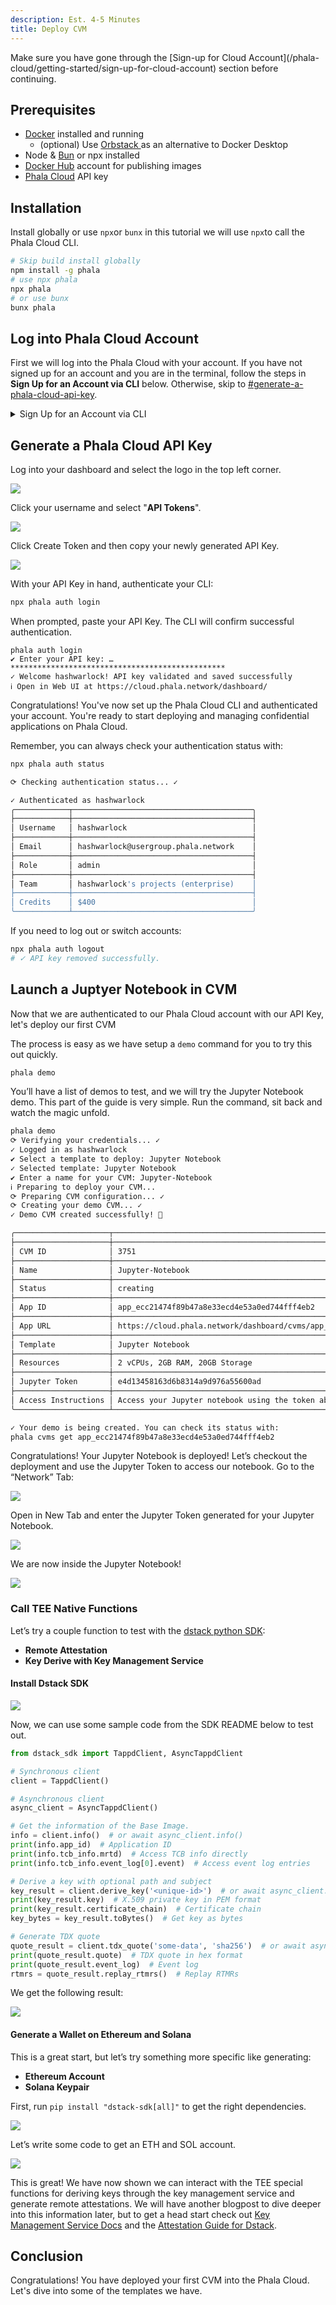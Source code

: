 ```yaml
---
description: Est. 4-5 Minutes
title: Deploy CVM
---
```



<Note type="warning">
Make sure you have gone through the [Sign-up for Cloud Account](/phala-cloud/getting-started/sign-up-for-cloud-account) section before continuing.
</Note>

## Prerequisites

* [Docker](https://docker.com) installed and running
  * (optional) Use [Orbstack ](https://orbstack.dev)as an alternative to Docker Desktop
* Node & [Bun](https://bun.sh) or npx installed
* [Docker Hub](https://hub.docker.com/) account for publishing images
* [Phala Cloud](https://cloud.phala.network/register?invite=PHALAWIKI) API key

## Installation

Install globally or use `npx`or `bunx` in this tutorial we will use `npx`to call the Phala Cloud CLI.

```bash
# Skip build install globally 
npm install -g phala
# use npx phala
npx phala
# or use bunx
bunx phala
```

## Log into Phala Cloud Account

First we will log into the Phala Cloud with your account. If you have not signed up for an account and you are in the terminal, follow the steps in **Sign Up for an Account via CLI** below. Otherwise, skip to [#generate-a-phala-cloud-api-key](#generate-a-phala-cloud-api-key "mention").

<details>

<summary>Sign Up for an Account via CLI</summary>

Run `npx phala free`to get started with your Phala Cloud account and a free CVM deployment.

```bash
npx phala free
```

This will open a browser to the Phala Cloud sign-up page. Get your free account then get started on generating your Phala Cloud API Key.

<Frame caption="Signup Page">
    <img src="/images/image (12).png" alt="" />

</Frame>

</details>

## Generate a Phala Cloud API Key

Log into your dashboard and select the logo in the top left corner.

<Frame>
    <img src="/images/Screenshot 2025-02-27 at 11.42.32.png" />
</Frame>

Click your username and select "**API Tokens**".

<Frame>
    <img src="/images/Screenshot 2025-02-27 at 11.45.13.png" />
</Frame>

Click Create Token and then copy your newly generated API Key.

<Frame>
    <img src="/images/image (2) (1) (1) (1).png" />
</Frame>

With your API Key in hand, authenticate your CLI:

```bash
npx phala auth login
```

When prompted, paste your API Key. The CLI will confirm successful authentication.

```
phala auth login
✔ Enter your API key: … ************************************************
✓ Welcome hashwarlock! API key validated and saved successfully
ℹ Open in Web UI at https://cloud.phala.network/dashboard/
```

Congratulations! You've now set up the Phala Cloud CLI and authenticated your account. You're ready to start deploying and managing confidential applications on Phala Cloud.

Remember, you can always check your authentication status with:

```bash
npx phala auth status
```

```bash
⟳ Checking authentication status... ✓

✓ Authenticated as hashwarlock
╭────────────┬────────────────────────────────────────╮
├────────────┼────────────────────────────────────────┤
│ Username   │ hashwarlock                            │
├────────────┼────────────────────────────────────────┤
│ Email      │ hashwarlock@usergroup.phala.network    │
├────────────┼────────────────────────────────────────┤
│ Role       │ admin                                  │
├────────────┼────────────────────────────────────────┤
│ Team       │ hashwarlock's projects (enterprise)    │
├────────────┼────────────────────────────────────────┤
│ Credits    │ $400                                   │
╰────────────┴────────────────────────────────────────╯
```

If you need to log out or switch accounts:

```bash
npx phala auth logout
# ✓ API key removed successfully.
```

## Launch a Juptyer Notebook in CVM&#x20;

Now that we are authenticated to our Phala Cloud account with our API Key, let's deploy our first CVM

The process is easy as we have setup a `demo` command for you to try this out quickly.

```bash
phala demo
```

You’ll have a list of demos to test, and we will try the Jupyter Notebook demo. This part of the guide is very simple. Run the command, sit back and watch the magic unfold.

```bash
phala demo
⟳ Verifying your credentials... ✓
✓ Logged in as hashwarlock
✔ Select a template to deploy: Jupyter Notebook
✓ Selected template: Jupyter Notebook
✔ Enter a name for your CVM: Jupyter-Notebook
ℹ Preparing to deploy your CVM...
⟳ Preparing CVM configuration... ✓
⟳ Creating your demo CVM... ✓
✓ Demo CVM created successfully! 🎉

╭─────────────────────┬───────────────────────────────────────────────────────────────────────────────────────────────────╮
├─────────────────────┼───────────────────────────────────────────────────────────────────────────────────────────────────┤
│ CVM ID              │ 3751                                                                                              │
├─────────────────────┼───────────────────────────────────────────────────────────────────────────────────────────────────┤
│ Name                │ Jupyter-Notebook                                                                                  │
├─────────────────────┼───────────────────────────────────────────────────────────────────────────────────────────────────┤
│ Status              │ creating                                                                                          │
├─────────────────────┼───────────────────────────────────────────────────────────────────────────────────────────────────┤
│ App ID              │ app_ecc21474f89b47a8e33ecd4e53a0ed744fff4eb2                                                      │
├─────────────────────┼───────────────────────────────────────────────────────────────────────────────────────────────────┤
│ App URL             │ https://cloud.phala.network/dashboard/cvms/app_ecc21474f89b47a8e33ecd4e53a0ed744fff4eb2           │
├─────────────────────┼───────────────────────────────────────────────────────────────────────────────────────────────────┤
│ Template            │ Jupyter Notebook                                                                                  │
├─────────────────────┼───────────────────────────────────────────────────────────────────────────────────────────────────┤
│ Resources           │ 2 vCPUs, 2GB RAM, 20GB Storage                                                                    │
├─────────────────────┼───────────────────────────────────────────────────────────────────────────────────────────────────┤
│ Jupyter Token       │ e4d13458163d6b8314a9d976a55600ad                                                                  │
├─────────────────────┼───────────────────────────────────────────────────────────────────────────────────────────────────┤
│ Access Instructions │ Access your Jupyter notebook using the token above. Go to 'Network' tab to see the public URL.    │
╰─────────────────────┴───────────────────────────────────────────────────────────────────────────────────────────────────╯

✓ Your demo is being created. You can check its status with:
phala cvms get app_ecc21474f89b47a8e33ecd4e53a0ed744fff4eb2
```

Congratulations! Your Jupyter Notebook is deployed! Let’s checkout the deployment and use the Jupyter Token to access our notebook. Go to the “Network” Tab:

<Frame>
    <img src="https://img0.phala.world/files/1c20317e-04a1-8008-9767-fe58091b1b69.jpg" />
</Frame>

Open in New Tab and enter the Jupyter Token generated for your Jupyter Notebook.

<Frame>
    <img src="https://img0.phala.world/files/1c20317e-04a1-80ef-89cd-fd41a11f63fa.jpg" />
</Frame>

We are now inside the Jupyter Notebook!

<Frame>
    <img src="https://img0.phala.world/files/1c20317e-04a1-80da-bbbf-c3db53200b7f.jpg" />
</Frame>

### Call TEE Native Functions

Let’s try a couple function to test with the [dstack python SDK](https://github.com/Dstack-TEE/dstack/tree/master/sdk/python):

* **Remote Attestation**
* **Key Derive with Key Management Service**

#### Install Dstack SDK

<Frame>
    <img src="https://img0.phala.world/files/1c20317e-04a1-80a1-91e9-fe32a4f39af9.jpg" />
</Frame>

Now, we can use some sample code from the SDK README below to test out.

```python
from dstack_sdk import TappdClient, AsyncTappdClient

# Synchronous client
client = TappdClient()

# Asynchronous client
async_client = AsyncTappdClient()

# Get the information of the Base Image.
info = client.info()  # or await async_client.info()
print(info.app_id)  # Application ID
print(info.tcb_info.mrtd)  # Access TCB info directly
print(info.tcb_info.event_log[0].event)  # Access event log entries

# Derive a key with optional path and subject
key_result = client.derive_key('<unique-id>')  # or await async_client.derive_key('<unique-id>')
print(key_result.key)  # X.509 private key in PEM format
print(key_result.certificate_chain)  # Certificate chain
key_bytes = key_result.toBytes()  # Get key as bytes

# Generate TDX quote
quote_result = client.tdx_quote('some-data', 'sha256')  # or await async_client.tdx_quote('some-data', 'sha256')
print(quote_result.quote)  # TDX quote in hex format
print(quote_result.event_log)  # Event log
rtmrs = quote_result.replay_rtmrs()  # Replay RTMRs
```

We get the following result:

<Frame>
    <img src="https://img0.phala.world/files/1c20317e-04a1-80a4-b543-fe32e846cffb.jpg" />
</Frame>

#### Generate a Wallet on Ethereum and Solana

This is a great start, but let’s try something more specific like generating:

* **Ethereum Account**
* **Solana Keypair**

First, run `pip install "dstack-sdk[all]"` to get the right dependencies.

<Frame>
    <img src="https://img0.phala.world/files/1c20317e-04a1-80ae-907d-fe3f7dd15a3d.jpg" />
</Frame>

Let’s write some code to get an ETH and SOL account.

<Frame>
    <img src="https://img0.phala.world/files/1c20317e-04a1-80c5-ab56-eb68133d0dfd.jpg" />
</Frame>

This is great! We have now shown we can interact with the TEE special functions for deriving keys through the key management service and generate remote attestations. We will have another blogpost to dive deeper into this information later, but to get a head start check out [Key Management Service Docs](https://docs.phala.network/dstack/design-documents/key-management-protocol) and the [Attestation Guide for Dstack](https://github.com/Dstack-TEE/dstack/blob/master/attestation.mdx).

## Conclusion

Congratulations! You have deployed your first CVM into the Phala Cloud. Let's dive into some of the templates we have.

```

